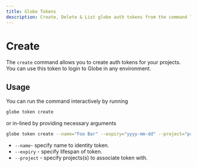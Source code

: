 ```yaml
---
title: Globe Tokens
description: Create, Delete & List globe auth tokens from the command line.
---
```


# Create

The `create` command allows you to create auth tokens for your projects. You can use this token to 
login to Globe in any environment.

## Usage

You can run the command interactively by running 

```bash
globe token create
```

or in-lined by providing necessary arguments 

```bash
globe token create --name="Foo Bar" --expiry="yyyy-mm-dd" --project="project-ids-go-here"
```

- `--name`- specify name to identity token.
- `--expiry` - specify lifespan of token.
- `--project` - specify projects(s) to associate token with.
